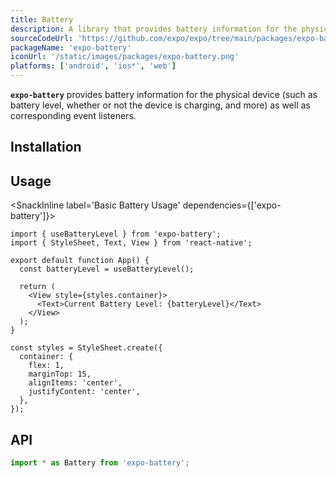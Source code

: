 ```yaml
---
title: Battery
description: A library that provides battery information for the physical device, as well as corresponding event listeners.
sourceCodeUrl: 'https://github.com/expo/expo/tree/main/packages/expo-battery'
packageName: 'expo-battery'
iconUrl: '/static/images/packages/expo-battery.png'
platforms: ['android', 'ios*', 'web']
---
```



**`expo-battery`** provides battery information for the physical device (such as battery level, whether or not the device is charging, and more) as well as corresponding event listeners.

## Installation

<APIInstallSection />

## Usage

<SnackInline label='Basic Battery Usage' dependencies={['expo-battery']}>

```tsx
import { useBatteryLevel } from 'expo-battery';
import { StyleSheet, Text, View } from 'react-native';

export default function App() {
  const batteryLevel = useBatteryLevel();

  return (
    <View style={styles.container}>
      <Text>Current Battery Level: {batteryLevel}</Text>
    </View>
  );
}

const styles = StyleSheet.create({
  container: {
    flex: 1,
    marginTop: 15,
    alignItems: 'center',
    justifyContent: 'center',
  },
});
```

</SnackInline>

## API

```js
import * as Battery from 'expo-battery';
```

<APISection packageName="expo-battery" />
